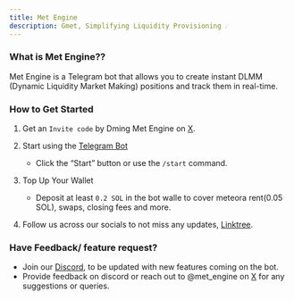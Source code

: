 ```yaml
---
title: Met Engine
description: Gmet, Simplifying Liquidity Provisioning ☄️
---
```


### What is Met Engine??

Met Engine is a Telegram bot that allows you to create instant DLMM (Dynamic Liquidity Market Making) positions and track them in real-time.

### How to Get Started

1. Get an `Invite code` by Dming Met Engine on [X](https://x.com/met_engine).

1. Start using the [Telegram Bot](https://t.me/met_engine_bot)

   - Click the “Start” button or use the `/start` command.

1. Top Up Your Wallet

   - Deposit at least `0.2 SOL` in the bot walle to cover meteora rent(0.05 SOL), swaps, closing fees and more.

1. Follow us across our socials to not miss any updates, [Linktree](https://linktr.ee/met_engine).

### Have Feedback/ feature request?

- Join our [Discord](https://discord.gg/zUgJ439bVT), to be updated with new features coming on the bot.
- Provide feedback on discord or reach out to @met_engine on [X](https://x.com/met_engine) for any suggestions or queries.
